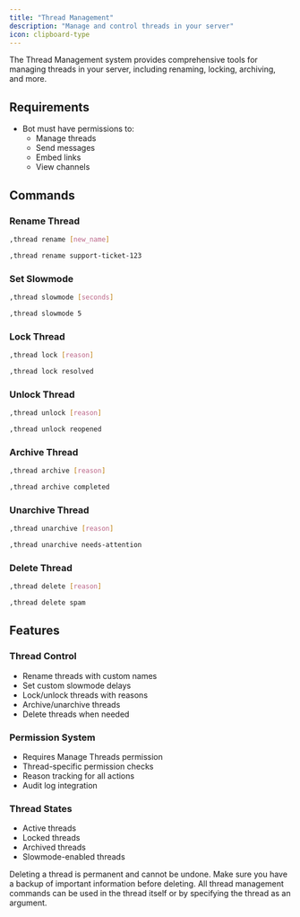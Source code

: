 ```yaml
---
title: "Thread Management"
description: "Manage and control threads in your server"
icon: clipboard-type
---
```


The Thread Management system provides comprehensive tools for managing threads in your server, including renaming, locking, archiving, and more.

## Requirements

- Bot must have permissions to:
  - Manage threads
  - Send messages
  - Embed links
  - View channels

## Commands

### Rename Thread

<CodeGroup>

```bash Syntax
,thread rename [new_name]
```

```bash Example
,thread rename support-ticket-123
```

</CodeGroup>

### Set Slowmode

<CodeGroup>

```bash Syntax
,thread slowmode [seconds]
```

```bash Example
,thread slowmode 5
```

</CodeGroup>

### Lock Thread

<CodeGroup>

```bash Syntax
,thread lock [reason]
```

```bash Example
,thread lock resolved
```

</CodeGroup>

### Unlock Thread

<CodeGroup>

```bash Syntax
,thread unlock [reason]
```

```bash Example
,thread unlock reopened
```

</CodeGroup>

### Archive Thread

<CodeGroup>

```bash Syntax
,thread archive [reason]
```

```bash Example
,thread archive completed
```

</CodeGroup>

### Unarchive Thread

<CodeGroup>

```bash Syntax
,thread unarchive [reason]
```

```bash Example
,thread unarchive needs-attention
```

</CodeGroup>

### Delete Thread

<CodeGroup>

```bash Syntax
,thread delete [reason]
```

```bash Example
,thread delete spam
```

</CodeGroup>

## Features

### Thread Control
- Rename threads with custom names
- Set custom slowmode delays
- Lock/unlock threads with reasons
- Archive/unarchive threads
- Delete threads when needed

### Permission System
- Requires Manage Threads permission
- Thread-specific permission checks
- Reason tracking for all actions
- Audit log integration

### Thread States
- Active threads
- Locked threads
- Archived threads
- Slowmode-enabled threads

<Warning>
Deleting a thread is permanent and cannot be undone. Make sure you have a backup of important information before deleting.
</Warning>

<Note>
All thread management commands can be used in the thread itself or by specifying the thread as an argument.
</Note> 